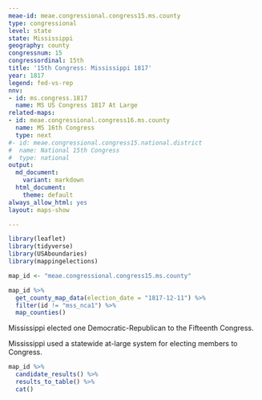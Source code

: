 ```yaml
---
meae-id: meae.congressional.congress15.ms.county
type: congressional
level: state
state: Mississippi
geography: county
congressnum: 15
congressordinal: 15th
title: '15th Congress: Mississippi 1817'
year: 1817
legend: fed-vs-rep
nnv:
- id: ms.congress.1817
  name: MS US Congress 1817 At Large
related-maps:
- id: meae.congressional.congress16.ms.county
  name: MS 16th Congress
  type: next
#- id: meae.congressional.congress15.national.district
#  name: National 15th Congress
#  type: national
output:
  md_document:
    variant: markdown
  html_document:
    theme: default
always_allow_html: yes
layout: maps-show

---
```


```r
library(leaflet)
library(tidyverse)
library(USAboundaries)
library(mappingelections)

map_id <- "meae.congressional.congress15.ms.county"
```

<div class="map">

```r
map_id %>%
  get_county_map_data(election_date = "1817-12-11") %>% 
  filter(id != "mss_nca1") %>% 
  map_counties()
```

</div>

Mississippi elected one Democratic-Republican to the Fifteenth Congress.

Mississippi used a statewide at-large system for electing members to Congress. 

<div class="results-table">

```r
map_id %>%
  candidate_results() %>%
  results_to_table() %>%
  cat()
```

</div>
